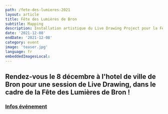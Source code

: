 ```yaml
---
path: /fete-des-lumieres-2021
layout: article
title: Fête des Lumières de Bron
subtitle: Mapping
description: Installation artistique du Live Drawing Project pour la Fête des Lumières 2021 de Bron France
date: '2021-12-08'
endDate: '2021-12-08'
category: event
image: 'teaser.jpg'
language: fr
embeddedImagesLocal:
---
```


## Rendez-vous le 8 décembre à l'hotel de ville de Bron pour une session de Live Drawing, dans le cadre de la Fête des Lumières de Bron !


### [Infos événement](https://www.ville-bron.fr/agenda/la-fete-des-lumieres-bron)